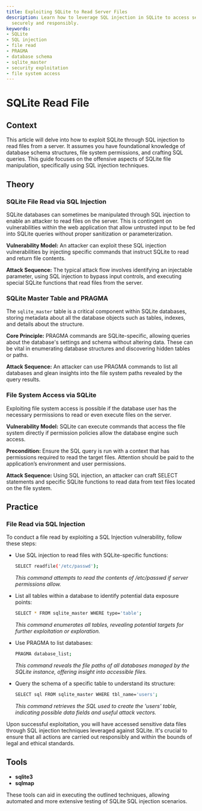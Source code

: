 ```yaml
---
title: Exploiting SQLite to Read Server Files
description: Learn how to leverage SQL injection in SQLite to access server files
  securely and responsibly.
keywords:
- SQLite
- SQL injection
- file read
- PRAGMA
- database schema
- sqlite_master
- security exploitation
- file system access
---
```


# SQLite Read File

## Context

This article will delve into how to exploit SQLite through SQL injection to read files from a server. It assumes you have foundational knowledge of database schema structures, file system permissions, and crafting SQL queries. This guide focuses on the offensive aspects of SQLite file manipulation, specifically using SQL injection techniques.

## Theory

### SQLite File Read via SQL Injection

SQLite databases can sometimes be manipulated through SQL injection to enable an attacker to read files on the server. This is contingent on vulnerabilities within the web application that allow untrusted input to be fed into SQLite queries without proper sanitization or parameterization.

**Vulnerability Model:** An attacker can exploit these SQL injection vulnerabilities by injecting specific commands that instruct SQLite to read and return file contents.

**Attack Sequence:** The typical attack flow involves identifying an injectable parameter, using SQL injection to bypass input controls, and executing special SQLite functions that read files from the server.

### SQLite Master Table and PRAGMA

The `sqlite_master` table is a critical component within SQLite databases, storing metadata about all the database objects such as tables, indexes, and details about the structure.

**Core Principle:** PRAGMA commands are SQLite-specific, allowing queries about the database's settings and schema without altering data. These can be vital in enumerating database structures and discovering hidden tables or paths.

**Attack Sequence:** An attacker can use PRAGMA commands to list all databases and glean insights into the file system paths revealed by the query results.

### File System Access via SQLite

Exploiting file system access is possible if the database user has the necessary permissions to read or even execute files on the server.

**Vulnerability Model:** SQLite can execute commands that access the file system directly if permission policies allow the database engine such access.

**Precondition:** Ensure the SQL query is run with a context that has permissions required to read the target files. Attention should be paid to the application’s environment and user permissions.

**Attack Sequence:** Using SQL injection, an attacker can craft SELECT statements and specific SQLite functions to read data from text files located on the file system.

## Practice

### File Read via SQL Injection

To conduct a file read by exploiting a SQL Injection vulnerability, follow these steps:

- Use SQL injection to read files with SQLite-specific functions:
  
  ```bash
  SELECT readfile('/etc/passwd');
  ```
  *This command attempts to read the contents of /etc/passwd if server permissions allow.*

- List all tables within a database to identify potential data exposure points:
  
  ```bash
  SELECT * FROM sqlite_master WHERE type='table';
  ```
  *This command enumerates all tables, revealing potential targets for further exploitation or exploration.*

- Use PRAGMA to list databases:
  
  ```bash
  PRAGMA database_list;
  ```
  *This command reveals the file paths of all databases managed by the SQLite instance, offering insight into accessible files.*

- Query the schema of a specific table to understand its structure:

  ```bash
  SELECT sql FROM sqlite_master WHERE tbl_name='users';
  ```
  *This command retrieves the SQL used to create the 'users' table, indicating possible data fields and useful attack vectors.*

Upon successful exploitation, you will have accessed sensitive data files through SQL injection techniques leveraged against SQLite. It's crucial to ensure that all actions are carried out responsibly and within the bounds of legal and ethical standards.

## Tools

- **sqlite3**
- **sqlmap** 

These tools can aid in executing the outlined techniques, allowing automated and more extensive testing of SQLite SQL injection scenarios.